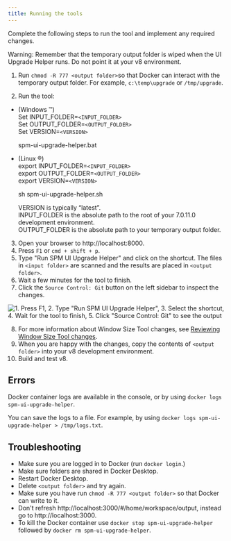 ```yaml
---
title: Running the tools
---
```


Complete the following steps to run the tool and implement any required changes.

<InlineNotification>

Warning: Remember that the temporary output folder is wiped when the UI Upgrade Helper runs. Do not point it at your v8 environment.

</InlineNotification>

1. Run `chmod -R 777 <output folder>`so that Docker can interact with the temporary output folder. For example, `c:\temp\upgrade` or `/tmp/upgrade`.


2. Run the tool:
 - (Windows ™️)<br />
    Set INPUT_FOLDER=`<INPUT_FOLDER>`<br />
    Set OUTPUT_FOLDER=`<OUTPUT_FOLDER>`<br />
    Set VERSION=`<VERSION>`
   
    spm-ui-upgrade-helper.bat 

 - (Linux ®️) <br />
    export INPUT_FOLDER=`<INPUT_FOLDER>`<br />
    export OUTPUT_FOLDER=`<OUTPUT_FOLDER>`<br />
    export VERSION=`<VERSION>` 
    
    sh spm-ui-upgrade-helper.sh

    VERSION is typically “latest”.<br />
    INPUT_FOLDER is the absolute path to the root of your 7.0.11.0 development environment. <br />
    OUTPUT_FOLDER is the absolute path to your temporary output folder. <br />

3. Open your browser to http://localhost:8000.
4. Press `F1` or `cmd + shift + p`.
5. Type "Run SPM UI Upgrade Helper" and click on the shortcut. The files in `<input folder>` are scanned and the results are placed in `<output folder>`.
6. Wait a few minutes for the tool to finish.
7. Click the `Source Control: Git` button on the left sidebar to inspect the changes.

![1. Press F1, 2. Type "Run SPM UI Upgrade Helper", 3. Select the shortcut, 4. Wait for the tool to finish, 5. Click "Source Control: Git" to see the output](../../images/upgrade-helper.gif "Running the UI Upgrade Helper tool")

8. For more information about Window Size Tool changes, see [Reviewing Window Size Tool changes](../../setup/tools#reviewing-window-size-tool-changes).
9. When you are happy with the changes, copy the contents of `<output folder>` into your v8 development environment.
10. Build and test v8.

## Errors

Docker container logs are available in the console, or by using `docker logs spm-ui-upgrade-helper`.

You can save the logs to a file. For example, by using `docker logs spm-ui-upgrade-helper > /tmp/logs.txt`.

## Troubleshooting

- Make sure you are logged in to Docker (run `docker login`.)
- Make sure folders are shared in Docker Desktop.
- Restart Docker Desktop.
- Delete `<output folder>` and try again.
- Make sure you have run `chmod -R 777 <output folder>` so that Docker can write to it.
- Don't refresh http://localhost:3000/#/home/workspace/output, instead go to http://localhost:3000.
- To kill the Docker container use `docker stop spm-ui-upgrade-helper` followed by `docker rm spm-ui-upgrade-helper`.
